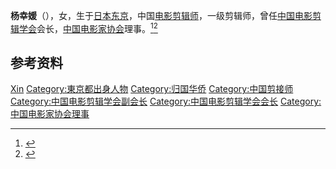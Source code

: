 '''杨幸媛'''（{{bd|1941年|}}），女，生于[[日本|日本]][[东京|东京]]，中国[[电影剪辑师|电影剪辑师]]，一级剪辑师，曾任[[中国电影剪辑学会|中国电影剪辑学会]]会长，[[中国电影家协会|中国电影家协会]]理事。<ref>{{Cite web|title=杨幸媛被中国传媒大学聘请为研究生导师和兼职教授|url=http://xj.cnr.cn/2014xjfw/2014xjfwws/20151231/t20151231_520993665.shtml|accessdate=2020-12-20|work=央广网}}</ref><ref>{{Cite book|title=中国电影大辞典|author=张骏祥, 程季华主编|publisher=上海辞书出版社|year=1995|isbn=|location=上海|pages=}}</ref>

== 参考资料 ==
{{reflist}}

{{中国人物小作品}}
{{Navboxes 
| title  = 杨幸媛在[[中国电影家协会|中国电影家协会]]的职务
| list1  =
{{中国电影家协会第六届理事会}}
}}

{{Authority control}}
{{DEFAULTSORT:Yang杨}}
[[Category:杨姓|Xin]]
[[Category:東京都出身人物|Category:東京都出身人物]]
[[Category:归国华侨|Category:归国华侨]]
[[Category:中国剪接师|Category:中国剪接师]]
[[Category:中国电影剪辑学会副会长|Category:中国电影剪辑学会副会长]]
[[Category:中国电影剪辑学会会长|Category:中国电影剪辑学会会长]]
[[Category:中国电影家协会理事|Category:中国电影家协会理事]]